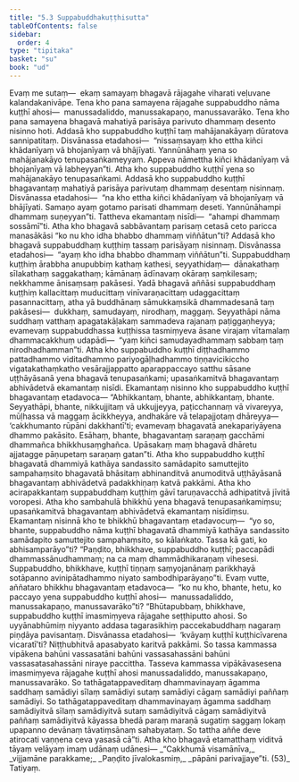 ```yaml
---
title: "5.3 Suppabuddhakuṭṭhisutta"
tableOfContents: false
sidebar:
  order: 4
type: "tipitaka"
basket: "su"
book: "ud"
---
```



<DynamicBreadcrumb />

<Division number="43" book="ud" bookNo="18" page="134">

<Paragraph number="363" book="ud">
Evaṃ me sutaṃ—  ekaṃ samayaṃ bhagavā rājagahe viharati veḷuvane kalandakanivāpe. Tena kho pana samayena rājagahe suppabuddho nāma kuṭṭhī ahosi—  manussadaliddo, manussakapaṇo, manussavarāko. Tena kho pana samayena bhagavā mahatiyā parisāya parivuto dhammaṃ desento nisinno hoti.
</Paragraph>

<Paragraph number="364" book="ud">
Addasā kho suppabuddho kuṭṭhī taṃ mahājanakāyaṃ dūratova sannipatitaṃ. Disvānassa etadahosi—  “nissaṃsayaṃ kho ettha kiñci khādanīyaṃ vā bhojanīyaṃ vā bhājīyati. Yannūnāhaṃ yena so mahājanakāyo tenupasaṅkameyyaṃ. Appeva nāmettha kiñci khādanīyaṃ vā bhojanīyaṃ vā labheyyan”ti.
</Paragraph>

<Paragraph number="365" book="ud">
Atha kho suppabuddho kuṭṭhī yena so mahājanakāyo tenupasaṅkami. Addasā kho suppabuddho kuṭṭhī bhagavantaṃ mahatiyā parisāya parivutaṃ dhammaṃ desentaṃ nisinnaṃ. Disvānassa etadahosi—  “na kho ettha kiñci khādanīyaṃ vā bhojanīyaṃ vā bhājīyati. Samaṇo ayaṃ gotamo parisati dhammaṃ deseti. Yannūnāhampi dhammaṃ suṇeyyan”ti. Tattheva ekamantaṃ nisīdi—  “ahampi dhammaṃ sossāmī”ti.
</Paragraph>

<Paragraph number="366" book="ud">
Atha kho bhagavā sabbāvantaṃ parisaṃ cetasā ceto paricca manasākāsi “ko nu kho idha bhabbo dhammaṃ viññātun”ti? Addasā kho bhagavā suppabuddhaṃ kuṭṭhiṃ tassaṃ parisāyaṃ nisinnaṃ. Disvānassa etadahosi—  “ayaṃ kho idha bhabbo dhammaṃ viññātun”ti. Suppabuddhaṃ kuṭṭhiṃ ārabbha anupubbiṃ kathaṃ kathesi, seyyathidaṃ—  dānakathaṃ sīlakathaṃ saggakathaṃ; kāmānaṃ ādīnavaṃ okāraṃ saṃkilesaṃ; nekkhamme ānisaṃsaṃ pakāsesi. Yadā bhagavā aññāsi suppabuddhaṃ kuṭṭhiṃ kallacittaṃ muducittaṃ vinīvaraṇacittaṃ udaggacittaṃ pasannacittaṃ, atha yā buddhānaṃ sāmukkaṃsikā dhammadesanā taṃ pakāsesi—  dukkhaṃ, samudayaṃ, nirodhaṃ, maggaṃ. Seyyathāpi nāma suddhaṃ vatthaṃ apagatakāḷakaṃ sammadeva rajanaṃ paṭiggaṇheyya; evamevaṃ suppabuddhassa kuṭṭhissa tasmiṃyeva āsane virajaṃ vītamalaṃ dhammacakkhuṃ udapādi—  “yaṃ kiñci samudayadhammaṃ sabbaṃ taṃ nirodhadhamman”ti.
</Paragraph>

<Paragraph number="367" book="ud">
Atha kho suppabuddho kuṭṭhī diṭṭhadhammo pattadhammo viditadhammo pariyogāḷhadhammo tiṇṇavicikiccho vigatakathaṃkatho vesārajjappatto aparappaccayo satthu sāsane uṭṭhāyāsanā yena bhagavā tenupasaṅkami; upasaṅkamitvā bhagavantaṃ abhivādetvā ekamantaṃ nisīdi. Ekamantaṃ nisinno kho suppabuddho kuṭṭhī bhagavantaṃ etadavoca—
</Paragraph>

<Paragraph number="368" book="ud">
“Abhikkantaṃ, bhante, abhikkantaṃ, bhante. Seyyathāpi, bhante, nikkujjitaṃ vā ukkujjeyya, paṭicchannaṃ vā vivareyya, mūḷhassa vā maggaṃ ācikkheyya, andhakāre vā telapajjotaṃ dhāreyya—  ‘cakkhumanto rūpāni dakkhantī’ti; evamevaṃ bhagavatā anekapariyāyena dhammo pakāsito. Esāhaṃ, bhante, bhagavantaṃ saraṇaṃ gacchāmi dhammañca bhikkhusaṃghañca. Upāsakaṃ maṃ bhagavā dhāretu ajjatagge pāṇupetaṃ saraṇaṃ gatan”ti.
</Paragraph>

<Paragraph number="369" book="ud">
Atha kho suppabuddho kuṭṭhī bhagavatā dhammiyā kathāya sandassito samādapito samuttejito sampahaṃsito bhagavatā bhāsitaṃ abhinanditvā anumoditvā uṭṭhāyāsanā bhagavantaṃ abhivādetvā padakkhiṇaṃ katvā pakkāmi. Atha kho acirapakkantaṃ suppabuddhaṃ kuṭṭhiṃ gāvī taruṇavacchā adhipatitvā jīvitā voropesi.
</Paragraph>

<Paragraph number="370" book="ud">
Atha kho sambahulā bhikkhū yena bhagavā tenupasaṅkamiṃsu; upasaṅkamitvā bhagavantaṃ abhivādetvā ekamantaṃ nisīdiṃsu. Ekamantaṃ nisinnā kho te bhikkhū bhagavantaṃ etadavocuṃ—  “yo so, bhante, suppabuddho nāma kuṭṭhī bhagavatā dhammiyā kathāya sandassito samādapito samuttejito sampahaṃsito, so kālaṅkato. Tassa kā gati, ko abhisamparāyo”ti?
</Paragraph>

<Paragraph number="371" book="ud">
“Paṇḍito, bhikkhave, suppabuddho kuṭṭhī; paccapādi dhammassānudhammaṃ; na ca maṃ dhammādhikaraṇaṃ vihesesi. Suppabuddho, bhikkhave, kuṭṭhī tiṇṇaṃ saṃyojanānaṃ parikkhayā sotāpanno avinipātadhammo niyato sambodhiparāyaṇo”ti.
</Paragraph>

<Paragraph number="372" book="ud">
Evaṃ vutte, aññataro bhikkhu bhagavantaṃ etadavoca—  “ko nu kho, bhante, hetu, ko paccayo yena suppabuddho kuṭṭhī ahosi—  manussadaliddo, manussakapaṇo, manussavarāko”ti?
</Paragraph>

<Paragraph number="373" book="ud">
“Bhūtapubbaṃ, bhikkhave, suppabuddho kuṭṭhī imasmiṃyeva rājagahe seṭṭhiputto ahosi. So uyyānabhūmiṃ niyyanto addasa tagarasikhiṃ paccekabuddhaṃ nagaraṃ piṇḍāya pavisantaṃ. Disvānassa etadahosi—  ‘kvāyaṃ kuṭṭhī kuṭṭhicīvarena vicaratī’ti? Niṭṭhubhitvā apasabyato karitvā pakkāmi. So tassa kammassa vipākena bahūni vassasatāni bahūni vassasahassāni bahūni vassasatasahassāni niraye paccittha. Tasseva kammassa vipākāvasesena imasmiṃyeva rājagahe kuṭṭhī ahosi manussadaliddo, manussakapaṇo, manussavarāko. So tathāgatappaveditaṃ dhammavinayaṃ āgamma saddhaṃ samādiyi sīlaṃ samādiyi sutaṃ samādiyi cāgaṃ samādiyi paññaṃ samādiyi. So tathāgatappaveditaṃ dhammavinayaṃ āgamma saddhaṃ samādiyitvā sīlaṃ samādiyitvā sutaṃ samādiyitvā cāgaṃ samādiyitvā paññaṃ samādiyitvā kāyassa bhedā paraṃ maraṇā sugatiṃ saggaṃ lokaṃ upapanno devānaṃ tāvatiṃsānaṃ sahabyataṃ. So tattha aññe deve atirocati vaṇṇena ceva yasasā cā”ti.
</Paragraph>

<Paragraph number="374" book="ud">
Atha kho bhagavā etamatthaṃ viditvā tāyaṃ velāyaṃ imaṃ udānaṃ udānesi—
</Paragraph>

<Paragraph number="375" type="verses" book="ud">
_“Cakkhumā visamānīva,_  
_vijjamāne parakkame;_  
_Paṇḍito jīvalokasmiṃ,_  
_pāpāni parivajjaye”ti. (53)_  


</Paragraph>
</Division>

<Paragraph number="376" type="center" book="ud">
Tatiyaṃ.
</Paragraph>